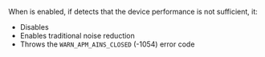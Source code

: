 
<PlatformWrapper platform="ios">

<Source />

When <Vg k="RTEE_NS" /> is enabled, if <Vg k="VSDK" /> detects that the device performance is not sufficient, it:

- Disables <Vg k="RTEE_NS" />
- Enables traditional noise reduction
- Throws the `WARN_APM_AINS_CLOSED` (-1054) error code

</PlatformWrapper>
